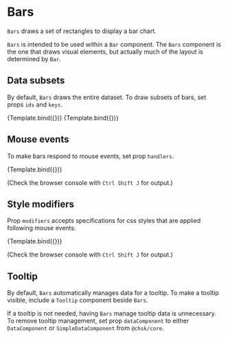 
# Bars

<Meta title="Addons/Band/Bars" />

`Bars` draws a set of rectangles to display a bar chart.

`Bars` is intended to be used within a `Bar` component. The `Bars` component is the one that draws visual elements, but actually much of the layout is determined by `Bar`.

<ArgsTable of={Bars} />

## Data subsets

By default, `Bars` draws the entire dataset. To draw subsets of bars, set props `ids` and `keys`.

<Canvas>
    <Story
        name="selected ids"
        args={{ ids: ['alpha'], style: { strokeWidth: 1, stroke: '#222222' } }}
        component={Bars}
        decorators={[ChartBarH0S1Decorator]}
    >
        {Template.bind({})}
    </Story>
    <Story
        name="selected keys"
        args={{ keys: ['x', 'z'], style: { strokeWidth: 1, stroke: '#222222' } }}
        component={Bars}
        decorators={[ChartBarH0S1Decorator]}
    >
        {Template.bind({})}
    </Story>
</Canvas>

## Mouse events

To make bars respond to mouse events, set prop `handlers`.

<Canvas>
    <Story
        name="mouse click"
        args={{ handlers: { onClick: onBarsClick } }}
        component={Bars}
        decorators={[ChartBarH0S1Decorator]}
    >
        {Template.bind({})}
    </Story>
</Canvas>

(Check the browser console with `Ctrl Shift J` for output.)

## Style modifiers

Prop `modifiers` accepts specifications for css styles that are applied following mouse events.

<Canvas>
    <Story
        name="style modifiers"
        args={{
            modifiers: { onMouseEnter: { strokeWidth: 3, stroke: '#222222' }, onMouseLeave: {} },
        }}
        component={Bars}
        decorators={[ChartBarH0S1Decorator]}
    >
        {Template.bind({})}
    </Story>
</Canvas>

(Check the browser console with `Ctrl Shift J` for output.)

## Tooltip

By default, `Bars` automatically manages data for a tooltip.
To make a tooltip visible, include a `Tooltip` component beside `Bars`.

<Canvas>
    <Story name="tooltip">
        <Chart size={[400, 300]} style={{ display: 'inline-block' }}>
            <Bar {...commonBarProps} horizontal={false} variant={'stacked'}>
                <GridLines variant={'y'} />
                <Axis variant={'bottom'} />
                <Axis variant={'left'} label={'Values (a.u.)'} />
                <Bars />
                <Tooltip />
            </Bar>
        </Chart>
    </Story>
</Canvas>

If a tooltip is not needed, having `Bars` manage tooltip data is unnecessary.
To remove tooltip management, set prop `dataComponent` to either `DataComponent` or `SimpleDataComponent` from `@chsk/core`.
